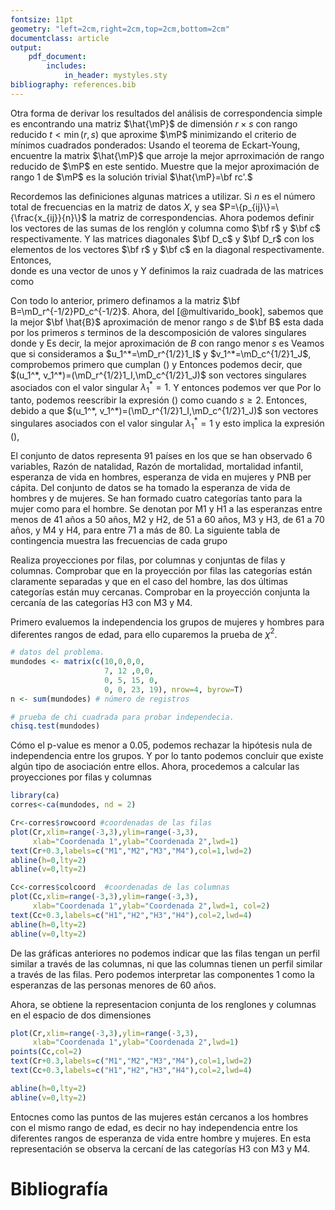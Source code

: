 ```yaml
---
fontsize: 11pt
geometry: "left=2cm,right=2cm,top=2cm,bottom=2cm"
documentclass: article
output:
    pdf_document:
        includes:
            in_header: mystyles.sty
bibliography: references.bib
---
```

\begin{table}[ht]
\centering
\begin{tabular}{c}
\textbf{Maestría en Computo Estadístico}\\
\textbf{Estadística Multivariada} \\
\textbf{Tarea 5}\\
\today \\
\emph{Enrique Santibáñez Cortés}\\
Repositorio de Git: \href{https://github.com/Enriquesec/Estadística_multivariada/tree/master/Tareas/Tarea_5}{Tarea 5, EM}.
\end{tabular}
\end{table}

\textbf{Ejercicio 1.}

Otra forma de derivar los resultados del análisis de correspondencia simple es encontrando una matriz $\hat{\mP}$ de dimensión $r\times s$ con rango reducido $t< \min (r,s)$ que aproxime $\mP$ minimizando el criterio de mínimos cuadrados ponderados:
\begin{align*}
\tr \{\mD_r^{-1/2}(\mP-\hat{\mP})\mD_c^{-1}(\mP-\hat{\mP})' \mD_r^{-1/2}\}.
\end{align*}
Usando el teorema de Eckart-Young, encuentre la matrix $\hat{\mP}$ que arroje la mejor aprroximación de rango reducido de $\mP$ en este sentido. Muestre que la mejor aproximación de rango 1 de $\mP$ es la solución trivial $\hat{\mP}=\bf rc'.$

\res 
\begin{framed}
    \begin{thmt} \label{eckar}
    \textbf{Teorema de Eckart-Young} . Sea $A$ una matriz de tamaño $m\times k$ con $m\geq k$ y con descomposición de valores singulares $U\Lambda V'$. Sea $s< k=rank (A)$. Entonces 
    \begin{align*}
    B=\sum_{i=1}^s \lambda_iu_iv_i,
    \end{align*}
    es la aproximación de mínimos cuadrados de rango $s$ de A. Y minimiza 
    $$\tr \left[(A-B)(A-B)'\right]$$
    de todas la matrices de tamaño $m\times k$ que tienen un rango no mayor que $s$.
    \end{thmt}
\end{framed}
Recordemos las definiciones algunas matrices a utilizar. Si $n$ es el número total de frecuencias en la matriz de datos $X$, y sea $P=\{p_{ij}\}=\{\frac{x_{ij}}{n}\}$ la matriz de correspondencias. Ahora podemos definir los vectores de las sumas de los renglón y columna como $\bf r$ y $\bf c$ respectivamente. Y las matrices diagonales $\bf D_c$ y $\bf D_r$ con los elementos de los vectores $\bf r$ y $\bf c$ en la diagonal respectivamente. Entonces,
\begin{align*}
r_i = \sum_{j=1}^J p_{ij} = \sum_{j=1}^J \frac{x_{ij}}{n}, \ \ i=1,2,\cdots, I,\ \ \Leftrightarrow \ \ r_{(I\times 1)}=P_{(I\times J)}1_{(J\times 1)}\\
c_j = \sum_{i=1}^I p_{ij}=sum_{i=1}^I \frac{x_{ij}}{n}, \ \ j=1,2,\cdots, J,\ \ \Leftrightarrow \ \ c_{(J\times 1)}=P_{(J\times I)}'1_{(I\times 1)}
\end{align*}  
donde \textbf{1} es una vector de unos y 
\begin{align}
\mD_r=diag(r_1, r_2,\cdots, r_I), \ \ \ \ y \ \ \ \ \mD_c=diag(c_1, c_2, \cdots, c_J).
\end{align}
Y definimos la raiz cuadrada de las matrices como
\begin{align}
\mD_r^{1/2}=diag(\sqrt{r_1},\sqrt{ r_2},\cdots, \sqrt{r_I}), \ \ \ \ y \ \ \ \ \mD_r^{-1/2}=diag(1/\sqrt{r_1},1/\sqrt{ r_2},\cdots, 1/\sqrt{r_I})\\
\mD_c^{1/2}=diag(\sqrt{c_1}, \sqrt{c_2}, \cdots, \sqrt{c_J}) \ \ \ \ y \ \ \ \ \mD_c^{-1/2}=diag(1/\sqrt{c_1}, 1/\sqrt{c_2}, \cdots, 1/\sqrt{c_J}).
\end{align}

Con todo lo anterior, primero definamos a la matriz $\bf B=\mD_r^{-1/2}PD_c^{-1/2}$. Ahora, del \textbf{Teorema \ref{eckar}} [@multivarido_book], sabemos que la mejor $\bf \hat{B}$ aproximación de menor rango $s$ de $\bf B$ esta dada por los primeros $s$ terminos de la descomposición de valores singulares 
\begin{align*}
\mD_r^{-1/2} \mP \mD_c^{-1/2}=\sum_{k=1}^J \lambda_k^* u_k^* v_k'^*, 
\end{align*} 
donde 
\begin{align}\label{condicion}
\mD_r^{-1/2}\mP \mD_c^{-1/2}v_k^* = \lambda_k^* u_k^*, \ \ \ y \ \ \ u_k'^*\mD_r^{-1/2}\mP\mD_c^{-1/2}= \lambda_k^* v_k'^*
\end{align}
y 
\begin{align*}
|(\mD_r^{-1/2}\mP \mD_c^{-1/2})(\mD_r^{-1/2}\mP \mD_c^{-1/2})'-\lambda_k^{2*}I|=0, \ \ \ \text{para} k=1,\cdots, J.
\end{align*}
Es decir, la mejor aproximación de $B$ con rango menor $s$ es
\begin{align*}
\hat{\mB} = \mD_r^{-1/2}\hat{\mP} \mD_c^{-1/2} = \sum_{k=1}^s\lambda_k^* u_k^* v_k'^*.
\end{align*}
\textbf{Y por lo tanto, podemos encontrar la aproximación para $P$ como}
\begin{align}\label{repre}
\hat{\mP} = \mD_r^{1/2}\hat{\mB}\mD_c^{1/2}= \sum_{k=1}^s\lambda_k^* (\mD_r^{1/2}u_k^*) (\mD_c^{-1/2}v_k^*)'.
\end{align}
Veamos que si consideramos a $u_1^*=\mD_r^{1/2}1_I$ y $v_1^*=\mD_c^{1/2}1_J$, comprobemos primero que cumplan (\ref{condicion})
\begin{align*}
\mD_r^{-1/2}\mP \mD_c^{-1/2}v_k^* &=\mD_r^{-1/2}\mP \mD_c^{-1/2}(\mD_c^{1/2}1_J)\\
&=\mD_r^{-1/2}\mP1_J\\
&=\mD_r^{-1/2} \bf r \\
&=\mD_r^{1/2}1_I= u_1^*
\end{align*}
y
\begin{align*}
u_k'^*\mD_r^{-1/2}\mP\mD_c^{-1/2}&=(\mD_r^{1/2}1_I)'\mD_r^{-1/2}\mP\mD_c^{-1/2}\\
&=1_I' \mP\mD_c^{-1/2}\\
&=c'\mD_c^{-1/2}\\
&=(\mD^{1/2}I_J)'= v_k'^*.
\end{align*}
Entonces podemos decir, que $(u_1^*, v_1^*)=(\mD_r^{1/2}1_I,\mD_c^{1/2}1_J)$ son vectores singulares asociados con el valor singular $\lambda_1^*=1$. Y entonces podemos ver que 
\begin{align}\label{rc}
\lambda_1^* (\mD_r^{1/2}u_1^*) (\mD_c^{-1/2}v_1^*)'= \lambda_1^* (\mD_r^{1/2}\mD_r^{1/2}1_I) (\mD_c^{-1/2}\mD_c^{1/2}1_J)'=D_r1_I1'_JD_c=\bf rc'.
\end{align}
Por lo tanto, podemos reescribir la expresión (\ref{repre}) como cuando $s\geq 2$. 
\begin{align*}
\hat{\mP} =\bf rc'+ \sum_{k=2}^s\lambda_k^* (\mD_r^{1/2}u_k^*) (\mD_c^{-1/2}v_k^*)'
\end{align*}
Entonces, debido a que $(u_1^*, v_1^*)=(\mD_r^{1/2}1_I,\mD_c^{1/2}1_J)$ son vectores singulares asociados con el valor singular $\lambda_1^*=1$ y esto implica la expresión (\ref{rc}), \textbf{podemos concluir la mejor aproximación de rango 1 de $\mP$ es la solución $\hat{\mP}=\bf rc'.$} \ \ \fin

\textbf{Ejercicio 2.}

El conjunto de datos \textbf{mundodes} representa 91 países en los que se han observado 6 variables, Razón de natalidad, Razón de mortalidad, mortalidad infantil, esperanza de vida en hombres, esperanza de vida en mujeres y PNB per cápita. Del conjunto de datos se ha tomado la esperanza de vida de hombres y de mujeres. Se han formado cuatro categorías tanto para la mujer como para el hombre. Se denotan por M1 y H1 a las esperanzas entre menos de 41 años a 50 años, M2 y H2, de 51 a 60 años, M3 y H3, de 61 a 70 años, y M4 y H4, para entre 71 a más de 80. La siguiente tabla de contingencia muestra las frecuencias de cada grupo

\begin{table}[H]
\centering
\begin{tabular}{ccccc}
\hline \hline
Mujer / Hombre & H1 & H2 & H3 & H4\\
M1 & 10 & 0 & 0 &0\\
M2 & 7 & 12 & 0 & 0\\
M3 & 0 & 5 & 15 & 0\\
M4 &0 & 0 & 23 & 19\\ \hline \hline
\end{tabular}
\caption{Conjunto de datos mundodes}
\end{table}

Realiza proyecciones por filas, por columnas y conjuntas de filas y columnas. Comprobar que en la proyección por filas las categorías están claramente separadas y que en el caso del hombre, las dos últimas categorías están muy cercanas. Comprobar en la proyección conjunta la cercanía de las categorías H3 con M3 y M4.

\res 
Primero evaluemos la independencia los grupos de mujeres y hombres para diferentes rangos de edad, para ello cuparemos la prueba de $\chi^2$.

```r
# datos del problema.
mundodes <- matrix(c(10,0,0,0,
                     7, 12 ,0,0,
                     0, 5, 15, 0,
                     0, 0, 23, 19), nrow=4, byrow=T)
n <- sum(mundodes) # número de registros 

# prueba de chi cuadrada para probar independecia.
chisq.test(mundodes)
```
Cómo el p-value es menor a 0.05, podemos rechazar la hipótesis nula de independencia entre los grupos. Y por lo tanto podemos concluir que existe algún tipo de asociación entre ellos. Ahora, procedemos a calcular las proyecciones por filas y columnas
```r
library(ca)
corres<-ca(mundodes, nd = 2)

Cr<-corres$rowcoord #coordenadas de las filas
plot(Cr,xlim=range(-3,3),ylim=range(-3,3),
     xlab="Coordenada 1",ylab="Coordenada 2",lwd=1)
text(Cr+0.3,labels=c("M1","M2","M3","M4"),col=1,lwd=2)
abline(h=0,lty=2)
abline(v=0,lty=2)

Cc<-corres$colcoord  #coordenadas de las columnas
plot(Cc,xlim=range(-3,3),ylim=range(-3,3),
     xlab="Coordenada 1",ylab="Coordenada 2",lwd=1, col=2)
text(Cc+0.3,labels=c("H1","H2","H3","H4"),col=2,lwd=4)
abline(h=0,lty=2)
abline(v=0,lty=2)
```

De las gráficas anteriores no podemos indicar que las filas tengan un perfil similar a través de las columnas, ni que las columnas tienen un perfil similar a través de las filas. Pero podemos interpretar las componentes 1 como la esperanzas de las personas menores de 60 años.

Ahora, se obtiene la representacion conjunta de los renglones y columnas en el espacio de dos dimensiones
```r
plot(Cr,xlim=range(-3,3),ylim=range(-3,3),
     xlab="Coordenada 1",ylab="Coordenada 2",lwd=1)
points(Cc,col=2)
text(Cr+0.3,labels=c("M1","M2","M3","M4"),col=1,lwd=2)
text(Cc+0.3,labels=c("H1","H2","H3","H4"),col=2,lwd=4)

abline(h=0,lty=2)
abline(v=0,lty=2)
```

Entocnes como las puntos de las mujeres están cercanos a los hombres con el mismo rango de edad, es decir no hay independencia entre los diferentes rangos de esperanza de vida entre hombre y mujeres. En esta representación se observa la cercaní de las categorías H3 con M3 y M4.

# Bibliografía

